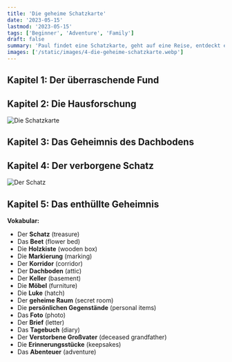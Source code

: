 ```yaml
---
title: 'Die geheime Schatzkarte'
date: '2023-05-15'
lastmod: '2023-05-15'
tags: ['Beginner', 'Adventure', 'Family']
draft: false
summary: 'Paul findet eine Schatzkarte, geht auf eine Reise, entdeckt einen Schatz und löst ein altes Geheimnis.'
images: ['/static/images/4-die-geheime-schatzkarte.webp']
---
```


## Kapitel 1: Der überraschende Fund


<TextToSpeechPlayer
  text="Eines schönen Frühlingstages half Paul seiner geliebten Oma im Garten. Während er ein **Beet** umgrub, stieß er auf etwas Hartes. Nach einigem Buddeln zog er eine alte, verwitterte **Holzkiste** hervor. Neugierig öffnete Paul die Kiste und entdeckte eine verstaubte, aber dennoch sehr interessante Karte. Bei genauerem Hinsehen stellte er fest, dass es eine Schatzkarte sein musste. Die Karte schien jedoch nicht zu einem entfernten Ort zu führen, sondern zu einem Ort innerhalb des **Hauses** seiner Oma"
  translation="On a beautiful spring day, Paul was helping his beloved grandmother in the garden. As he was digging a **flower bed**, he hit something hard. After some digging, he pulled out an old, weathered **wooden box**. Curiously, Paul opened the box and found a dusty but nonetheless very interesting map. Upon closer inspection, he realized it must be a treasure map. However, the map didn't seem to lead to a distant place, but rather to a location within his grandmother's **house**."
/>

## Kapitel 2: Die Hausforschung

![Die Schatzkarte](/static/images/4-die-geheime-schatzkarte-1.webp)

<TextToSpeechPlayer
  text="Mit der Schatzkarte in der Hand begann Paul das alte **Haus** seiner Großmutter zu durchsuchen. Er folgte den **Markierungen** auf der Karte, die ihn durch lange **Korridore**, hinauf in den **Dachboden** und hinunter in den **Keller** führten. Es war eine aufregende und geheimnisvolle Reise durch das **Haus**, das er dachte zu kennen."
  translation="With the treasure map in hand, Paul began to search his grandmother's old **house**. He followed the **markings** on the map, leading him through long **corridors**, up to the **attic**, and down into the **basement**. It was an exciting and mysterious journey through the **house**, which he thought he knew well."
/>

## Kapitel 3: Das Geheimnis des Dachbodens

<TextToSpeechPlayer
  text="Die Karte führte Paul schließlich zum Dachboden. Es war dunkel und voller alter **Möbel** und Kisten. Nach langer Suche entdeckte Paul eine verborgene **Luke**, die zu einem kleinen, geheimen **Raum** führte."
  translation="The map eventually led Paul to the attic. It was dark and full of old **furniture** and boxes. After a long search, Paul discovered a hidden **hatch** that led to a small, secret **room**."
/>

## Kapitel 4: Der verborgene Schatz

![Der Schatz](/static/images/4-die-geheime-schatzkarte-2.jpg)

<TextToSpeechPlayer
  text="Im geheimen **Raum** fand Paul eine weitere Kiste. Er öffnete sie und fand den Schatz: Eine Sammlung alter persönlicher **Gegenstände** – **Fotos**, **Briefe** und ein altes **Tagebuch**. Sie gehörten alle seinem verstorbenen **Großvater**. Er konnte sein Glück kaum fassen."
  translation="In the secret **room**, Paul found another box. He opened it and found the treasure: A collection of old personal **items** – **photos**, **letters**, and an old **diary**. They all belonged to his deceased **grandfather**. He could hardly believe his luck."
/>

## Kapitel 5: Das enthüllte Geheimnis

<TextToSpeechPlayer
  text="Zuhause zeigte Paul den Schatz seiner Oma. Mit Tränen in den Augen erklärte sie, dass dies die verloren geglaubten **Erinnerungsstücke** ihres Mannes waren. Sie erzählte Paul Geschichten über seinen **Großvater** und wie er diese Schatzkarte für Paul hinterlassen hatte, um ihn eines Tages auf dieses **Abenteuer** zu schicken. Paul war erstaunt und berührt. Er hatte nicht nur einen Schatz gefunden, sondern auch eine wertvolle Verbindung zu seinem **Großvater**."
  translation="At home, Paul showed the treasure to his grandmother. With tears in her eyes, she explained that these were the lost **keepsakes** of her husband. She told Paul stories about his **grandfather** and how he had left this treasure map for Paul to one day embark on this **adventure**. Paul was amazed and touched. He had not only found a treasure, but also a valuable connection to his **grandfather**."
/>

**Vokabular:**

- Der **Schatz** (treasure)
- Das **Beet** (flower bed)
- Die **Holzkiste** (wooden box)
- Die **Markierung** (marking)
- Der **Korridor** (corridor)
- Der **Dachboden** (attic)
- Der **Keller** (basement)
- Die **Möbel** (furniture)
- Die **Luke** (hatch)
- Der **geheime Raum** (secret room)
- Die **persönlichen Gegenstände** (personal items)
- Das **Foto** (photo)
- Der **Brief** (letter)
- Das **Tagebuch** (diary)
- Der **Verstorbene Großvater** (deceased grandfather)
- Die **Erinnerungsstücke** (keepsakes)
- Das **Abenteuer** (adventure)
